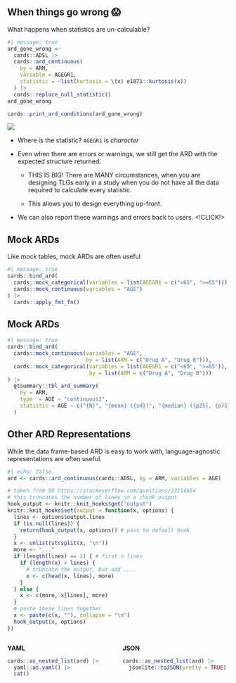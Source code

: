 ## When things go wrong 😱

What happens when statistics are un-calculable? 

```r
#| message: true
ard_gone_wrong <- 
  cards::ADSL |> 
  cards::ard_continuous(
    by = ARM,
    variable = AGEGR1,
    statistic = ~list(kurtosis = \(x) e1071::kurtosis(x))
  ) |> 
  cards::replace_null_statistic()
ard_gone_wrong
```

::: {.fragment}

```r
cards::print_ard_conditions(ard_gone_wrong)
```

![](images/ard-error-msg.png)

:::

::: {.notes}

- Where is the statistic? `AGEGR1` is _character_

- Even when there are errors or warnings, we still get the ARD with the expected structure returned.

  - THIS IS BIG! There are MANY circumstances, when you are designing TLGs early in a study when you do not have all the data required to calculate every statistic.
  
  - This allows you to design everything up-front.
  
- We can also report these warnings and errors back to users. <!CLICK!>

:::

## Mock ARDs

Like mock tables, mock ARDs are often useful

```r
#| message: true
cards::bind_ard(
  cards::mock_categorical(variables = list(AGEGR1 = c("<65", ">=65"))),
  cards::mock_continuous(variables = "AGE")
) |> 
  cards::apply_fmt_fn()
```

## Mock ARDs

```r
#| message: true
cards::bind_ard(
  cards::mock_continuous(variables = "AGE", 
                         by = list(ARM = c("Drug A", "Drug B"))),
  cards::mock_categorical(variables = list(AGEGR1 = c("<65", ">=65")),
                          by = list(ARM = c("Drug A", "Drug B")))
) |> 
  gtsummary::tbl_ard_summary(
    by = ARM,
    type  = AGE ~ "continuous2",
    statistic = AGE ~ c("{N}", "{mean} ({sd})", "{median} ({p25}, {p75})")
  )
```

## Other ARD Representations

While the data frame-based ARD is easy to work with, language-agnostic representations are often useful.

```r
#| echo: false
ard <- cards::ard_continuous(cards::ADSL, by = ARM, variables = AGE)

# taken from SO https://stackoverflow.com/questions/23114654
# this truncates the number of lines in a chunk output
hook_output <- knitr::knit_hooks$get("output")
knitr::knit_hooks$set(output = function(x, options) {
  lines <- options$output.lines
  if (is.null(lines)) {
    return(hook_output(x, options)) # pass to default hook
  }
  x <- unlist(strsplit(x, "\n"))
  more <- "..."
  if (length(lines) == 1) { # first n lines
    if (length(x) > lines) {
      # truncate the output, but add ....
      x <- c(head(x, lines), more)
    }
  } else {
    x <- c(more, x[lines], more)
  }
  # paste these lines together
  x <- paste(c(x, ""), collapse = "\n")
  hook_output(x, options)
})
```

::: columns
::: {.column width="50%"}

**YAML**

```r
cards::as_nested_list(ard) |> 
  yaml::as.yaml() |> 
  cat()
```

:::


::: {.column width="50%"}

**JSON**

```r
cards::as_nested_list(ard) |> 
  jsonlite::toJSON(pretty = TRUE)
 
```

:::

:::
